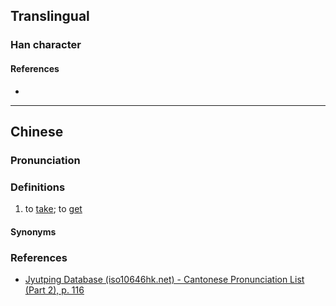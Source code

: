 {{character info}}
==Translingual==

===Han character===
{{Han char|rn=64|rad=手|as=09|sn=12|four=56032|canj=QWMV|ids=⿰扌畏}}

====References====
* {{Han ref|kx=0441.130|dkj=12335|dj=0792.080|hdz=31917.010|uh=63CB|ud=25547|bh=D96D|bd=55661}}

----

==Chinese==
{{zh-forms}}

===Pronunciation===
{{zh-pron
|m=wēi
|c=wui1
|h=pfs=
|md=
|mn=qz,jj,ph:òe
|w=
|mc=
|oc=
|cat=mn:v
}}

===Definitions===
{{zh-hanzi}}

# {{lb|zh|Quanzhou||Jinjiang|&|Philippines|_|Hokkien}} to [[take]]; to [[get]]

====Synonyms====
{{zh-dial|拿}}

===References===
* [http://www.iso10646hk.net/jp/document/download.jsp Jyutping Database (iso10646hk.net) - Cantonese Pronunciation List (Part 2), p. 116]